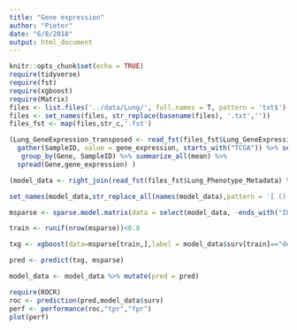 ```yaml
---
title: "Gene expression"
author: "Pieter"
date: "6/8/2018"
output: html_document
---
```


```r
knitr::opts_chunk$set(echo = TRUE)
require(tidyverse)
require(fst)
require(xgboost)
require(Matrix)
files <- list.files('../data/Lung/', full.names = T, pattern = 'txt$')
files <- set_names(files, str_replace(basename(files), '.txt',''))
files_fst <- map(files,str_c,'.fst')
```

```r
(Lung_GeneExpression_transposed <- read_fst(files_fst$Lung_GeneExpression, from = 1,to = 10000) %>% as_data_frame %>% 
  gather(SampleID, value = gene_expression, starts_with("TCGA")) %>% select(Gene,gene_expression,SampleID) %>%
   group_by(Gene, SampleID) %>% summarize_all(mean) %>% 
  spread(Gene,gene_expression) )
```


```r
(model_data <- right_join(read_fst(files_fst$Lung_Phenotype_Metadata) %>% select(SampleID, PatientID, Gender, Ethnicity, `Age At Diagnosis (Days)`, `Tumor Stage`, `Smoking Status`, `Karnofsky Score`, surv = `Vital Status`), Lung_GeneExpression_transposed) %>% drop_na)
```


```r
set_names(model_data,str_replace_all(names(model_data),pattern = '[ ()-]' , '_')) -> model_data
```


```r
msparse <- sparse.model.matrix(data = select(model_data, -ends_with("ID")), surv ~ .-1)
```

```r
train <- runif(nrow(msparse))<0.8
```

```r
txg <- xgboost(data=msparse[train,],label = model_data$surv[train]=="dead", nrounds = 10, verbose = 1, nthread =4,  max_depth = 5, eta = 0.1, objective = "binary:logistic")
```

```r
pred <- predict(txg, msparse)
```

```r
model_data <- model_data %>% mutate(pred = pred)
```

```r
require(ROCR)
roc <- prediction(pred,model_data$surv)
perf <- performance(roc,"tpr","fpr")
plot(perf)
```


